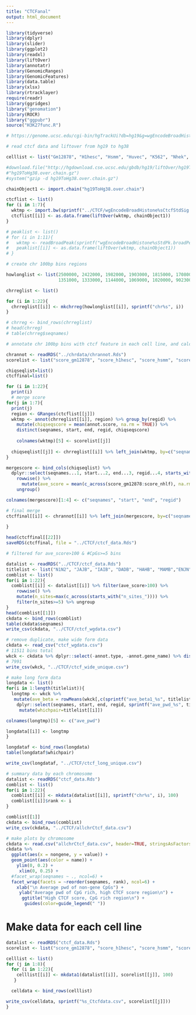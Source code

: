 ```yaml
---
title: "CTCFanal"
output: html_document
---
```


```r

library(tidyverse)
library(dplyr)
library(slider)
library(ggplot2)
library(readxl)
library(liftOver)
library(annotatr)
library(GenomicRanges)
library(GenomicFeatures)
library(data.table)
library(xlsx)
library(rtracklayer)
require(readr)
library(ggridges)
library("genomation")
library(ROCR)
library("ggpubr")
source("H3K27func.R")

```



```r

# https://genome.ucsc.edu/cgi-bin/hgTrackUi?db=hg19&g=wgEncodeBroadHistone

# read ctcf data and liftover from hg19 to hg38 

celllist <- list("Gm12878", "H1hesc", "Hsmm", "Huvec", "K562", "Nhek", "Nhlf")

#download.file("http://hgdownload.cse.ucsc.edu/gbdb/hg19/liftOver/hg19ToHg38.over.chain.gz",
#"hg19ToHg38.over.chain.gz")
#system("gzip -d hg19ToHg38.over.chain.gz")

chainObject1 <- import.chain("hg19ToHg38.over.chain")

ctcflist <- list()
for (i in 1:7){
  wktmp <- import.bw(sprintf("../CTCF/wgEncodeBroadHistone%sCtcfStdSig.bigWig", celllist[[i]]))
  ctcflist[[i]] <- as.data.frame(liftOver(wktmp, chainObject1))
}

# peaklist <- list()
# for (i in 1:11){
#   wktmp <- readBroadPeak(sprintf("wgEncodeBroadHistone%sStdPk.broadPeak.gz", samplelist[[i]]), track.line=FALSE, zero.based=TRUE)
#   peaklist[[i]] <- as.data.frame(liftOver(wktmp, chainObject1))
# }

```

```r

# create chr 100bp bins regions

howlonglist <- list(2500000, 2422000, 1982000, 1903000, 1815000, 1708000, 1594000, 1451000, 1384000, 1338000,
                    1351000, 1333000, 1144000, 1069000, 1020000, 902300, 832500, 802700, 590000, 643400, 467000, 508100)

chrreglist <- list()

for (i in 1:22){
  chrreglist[[i]] <- mkchrreg(howlonglist[[i]], sprintf("chr%s", i))
}

# chrreg <- bind_rows(chrreglist)
# head(chrreg)
# table(chrreg$seqnames)

```


```r

# annotate chr 100bp bins with ctcf feature in each cell line, and calculate average ctcf scores across the 7 cell lines for each bin

chrannot <- readRDS("../chrdata/chrannot.Rds")
scorelist <- list("score_gm12878", "score_h1hesc", "score_hsmm", "score_huvec", "score_k562", "score_nhec", "score_nhlf")

chiqseqlist=list()
ctcffinal=list()

for (i in 1:22){
  print(i)
  # merge score
for(j in 1:7){
  print(j)
  region <- GRanges(ctcflist[[j]])
  wktmp <- annot(chrreglist[[i]], region) %>% group_by(regid) %>% 
    mutate(chiqseqscore = mean(annot.score, na.rm = TRUE)) %>% 
    distinct(seqnames, start, end, regid, chiqseqscore) 
  
    colnames(wktmp)[5] <- scorelist[[j]]
  
  chiqseqlist[[j]] <- chrreglist[[i]] %>% left_join(wktmp, by=c("seqnames", "start", "end", "regid"))
}

mergescore <- bind_cols(chiqseqlist) %>% 
  dplyr::select(seqnames...1, start...2, end...3, regid...4, starts_with("score_") ) %>% 
    rowwise() %>% 
      mutate(ave_score = mean(c_across(score_gm12878:score_nhlf), na.rm = TRUE)) %>% 
    ungroup()

colnames(mergescore)[1:4] <- c("seqnames", "start", "end", "regid")

# final merge
ctcffinal[[i]] <- chrannot[[i]] %>% left_join(mergescore, by=c("seqnames", "start", "end", "regid")) 
  
}

head(ctcffinal[[22]])
saveRDS(ctcffinal, file = "../CTCF/ctcf_data.Rds")

```

```r

# filtered for ave_score>100 & #CpGs>=5 bins

datalist <- readRDS("../CTCF/ctcf_data.Rds")
titlelist <- list("N1N2", "JAJB", "IAIB", "DADB", "HAHB", "MAMB","ENJN","ENIN")
comblist <- list()
for(i in 1:22){
  comblist[[i]] <- datalist[[i]] %>% filter(ave_score>100) %>% 
    rowwise() %>% 
    mutate(n_sites=max(c_across(starts_with("n_sites_")))) %>% 
    filter(n_sites>=5) %>% ungroup
}
head(comblist[[1]])
ckdata <- bind_rows(comblist)
table(ckdata$seqnames)
write_csv(ckdata, "../CTCF/ctcf_wgdata.csv")

# remove duplicate, make wide form data
ckdata <- read_csv("ctcf_wgdata.csv")
# 11511 bins total
wkck <- ckdata %>% dplyr::select(-annot.type, -annot.gene_name) %>% distinct()
# 7991
write_csv(wkck, "../CTCF/ctcf_wide_unique.csv")

# make long form data
longdata <- list()
for(i in 1:length(titlelist)){
  longtmp <- wkck %>%  
   mutate(ave_beta = rowMeans(wkck[,c(sprintf("ave_beta1_%s", titlelist[[i]]), sprintf("ave_beta2_%s", titlelist[[i]]))], na.rm=TRUE)) %>% 
    dplyr::select(seqnames, start, end, regid, sprintf("ave_pwd_%s", titlelist[[i]]), ave_beta) %>% 
     mutate(whichpair=titlelist[[i]])

colnames(longtmp)[5] <- c("ave_pwd")

longdata[[i]] <- longtmp
}

longdataf <- bind_rows(longdata) 
table(longdataf$whichpair)

write_csv(longdataf, "../CTCF/ctcf_long_unique.csv")

```


```r
# summary data by each chromosome
datalist <- readRDS("ctcf_data.Rds")
comblist <- list()
for(i in 1:22){
  comblist[[i]] <- mkdata(datalist[[i]], sprintf("chr%s", i), 100)
  comblist[[i]]$rank <- i
}

comblist[[1]]
ckdata <- bind_rows(comblist)
write_csv(ckdata, "../CTCF/allchrCtcf_data.csv")

```

```r
# make plots by chromosome
ckdata <- read.csv("allchrCtcf_data.csv", header=TRUE, stringsAsFactors=FALSE)
ckdata %>% 
  ggplot(aes(x = nongene, y = value)) +
  geom_point(aes(color = name)) +
    ylim(0, 0.2) +
     xlim(0, 0.25) +
  #facet_wrap(seqnames ~ ., ncol=6) +
  facet_wrap(facets = ~reorder(seqnames, rank), ncol=6) +
    xlab("\n Average pwd of non-gene CpGs") +
     ylab("Average pwd of CpG rich, high CTCF score region\n") +
      ggtitle("High CTCF score, CpG rich region\n") + 
       guides(color=guide_legend(" "))

```

# Make data for each cell line

```r
datalist <- readRDS("ctcf_data.Rds")
scorelist <- list("score_gm12878", "score_h1hesc", "score_hsmm", "score_huvec", "score_k562", "score_nhec", "score_nhlf", "ave_score")

celllist <- list()
for (j in 1:8){
  for (i in 1:22){
    celllist[[i]] <- mkdata1(datalist[[i]], scorelist[[j]], 100)
   }

  celldata <- bind_rows(celllist)

write_csv(celldata, sprintf("%s_Ctcfdata.csv", scorelist[[j]]))
}

```







